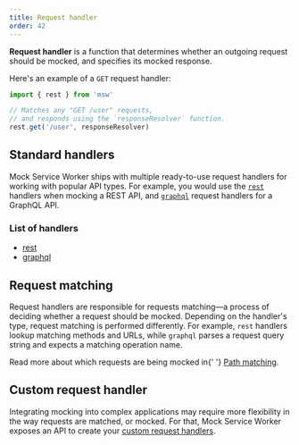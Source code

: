 ```yaml
---
title: Request handler
order: 42
---
```


**Request handler** is a function that determines whether an outgoing request should be mocked, and specifies its mocked response.

Here's an example of a `GET` request handler:

```js showLineNumbers
import { rest } from 'msw'

// Matches any "GET /user" requests,
// and responds using the `responseResolver` function.
rest.get('/user', responseResolver)
```

## Standard handlers

Mock Service Worker ships with multiple ready-to-use request handlers for working with popular API types. For example, you would use the [`rest`](/docs/api/rest) handlers when mocking a REST API, and [`graphql`](/docs/api/graphql) request handlers for a GraphQL API.

### List of handlers

- [rest](/docs/api/rest)
- [graphql](/docs/api/graphql)

## Request matching

Request handlers are responsible for requests matching—a process of deciding whether a request should be mocked. Depending on the handler's type, request matching is performed differently. For example, `rest` handlers lookup matching methods and URLs, while `graphql` parses a request query string and expects a matching operation name.

<Hint>
  Read more about which requests are being mocked in{' '}
  <a href="/docs/basics/path-matching">Path matching</a>.
</Hint>

## Custom request handler

Integrating mocking into complex applications may require more flexibility in the way requests are matched, or mocked. For that, Mock Service Worker exposes an API to create your [custom request handlers](/docs/advanced/custom-request-handler).

